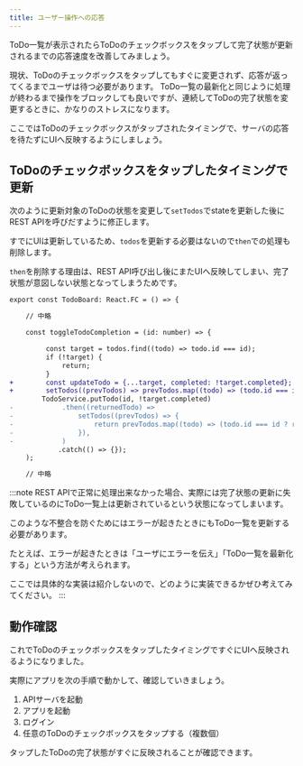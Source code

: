 ```yaml
---
title: ユーザー操作への応答
---
```


ToDo一覧が表示されたらToDoのチェックボックスをタップして完了状態が更新されるまでの応答速度を改善してみましょう。

現状、ToDoのチェックボックスをタップしてもすぐに変更されず、応答が返ってくるまでユーザは待つ必要があります。
ToDo一覧の最新化と同じように処理が終わるまで操作をブロックしても良いですが、連続してToDoの完了状態を変更するときに、かなりのストレスになります。

ここではToDoのチェックボックスがタップされたタイミングで、サーバの応答を待たずにUIへ反映するようにしましょう。

## ToDoのチェックボックスをタップしたタイミングで更新

次のように更新対象のToDoの状態を変更して`setTodos`でstateを更新した後にREST APIを呼びだすように修正します。

すでにUIは更新しているため、`todos`を更新する必要はないので`then`での処理も削除します。

`then`を削除する理由は、REST API呼び出し後にまたUIへ反映してしまい、完了状態が意図しない状態となってしまうためです。

```diff typescript title="screens/todo/TodoBoard.tsx"
export const TodoBoard: React.FC = () => {

    // 中略

    const toggleTodoCompletion = (id: number) => {

         const target = todos.find((todo) => todo.id === id);
         if (!target) {
             return;
         }
+        const updateTodo = {...target, completed: !target.completed};
+        setTodos((prevTodos) => prevTodos.map((todo) => (todo.id === id ? updateTodo : todo)));
        TodoService.putTodo(id, !target.completed)
-            .then((returnedTodo) =>
-                setTodos((prevTodos) => {
-                    return prevTodos.map((todo) => (todo.id === id ? returnedTodo : todo));
-                }),
-            )
            .catch(() => {});
    );

    // 中略

```

:::note
REST APIで正常に処理出来なかった場合、実際には完了状態の更新に失敗しているのにToDo一覧上は更新されているという状態になってしまいます。

このような不整合を防ぐためにはエラーが起きたときにもToDo一覧を更新する必要があります。

たとえば、エラーが起きたときは「ユーザにエラーを伝え」「ToDo一覧を最新化する」という方法が考えられます。

ここでは具体的な実装は紹介しないので、どのように実装できるかぜひ考えてみてください。
:::

## 動作確認

これでToDoのチェックボックスをタップしたタイミングですぐにUIへ反映されるようになりました。

実際にアプリを次の手順で動かして、確認していきましょう。

1. APIサーバを起動
2. アプリを起動
3. ログイン
4. 任意のToDoのチェックボックスをタップする（複数個）

タップしたToDoの完了状態がすぐに反映されることが確認できます。
